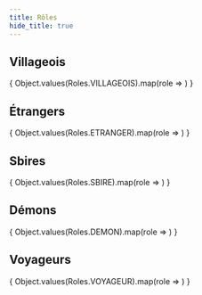 ```yaml
---
title: Rôles
hide_title: true
---
```



## Villageois

<div style={{display: 'grid', gridTemplateColumns: 'repeat(auto-fit, 180px)'}}>
	{ Object.values(Roles.VILLAGEOIS).map(role => <Role key={role.name} role={role} tile="true" />) }
</div>

## Étrangers

<div style={{display: 'grid', gridTemplateColumns: 'repeat(auto-fit, 180px)'}}>
	{ Object.values(Roles.ETRANGER).map(role => <Role key={role.name} role={role} tile="true" />) }
</div>

## Sbires

<div style={{display: 'grid', gridTemplateColumns: 'repeat(auto-fit, 180px)'}}>
	{ Object.values(Roles.SBIRE).map(role => <Role key={role.name} role={role} tile="true" />) }
</div>

## Démons

<div style={{display: 'grid', gridTemplateColumns: 'repeat(auto-fit, 180px)'}}>
	{ Object.values(Roles.DEMON).map(role => <Role key={role.name} role={role} tile="true" />) }
</div>

## Voyageurs

<div style={{display: 'grid', gridTemplateColumns: 'repeat(auto-fit, 180px)'}}>
	{ Object.values(Roles.VOYAGEUR).map(role => <Role key={role.name} role={role} tile="true" />) }
</div>
